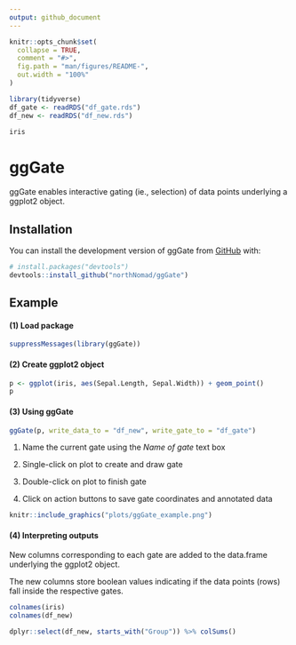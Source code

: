 ```yaml
---
output: github_document
---
```


<!-- README.md is generated from README.Rmd. Please edit that file -->

```r
knitr::opts_chunk$set(
  collapse = TRUE,
  comment = "#>",
  fig.path = "man/figures/README-",
  out.width = "100%"
)

library(tidyverse)
df_gate <- readRDS("df_gate.rds")
df_new <- readRDS("df_new.rds")

iris
```

# ggGate

<!-- badges: start -->
<!-- badges: end -->

ggGate enables interactive gating (ie., selection) of data points underlying a ggplot2 object.

## Installation

You can install the development version of ggGate from [GitHub](https://github.com/) with:

``` r
# install.packages("devtools")
devtools::install_github("northNomad/ggGate")
```

## Example

#### (1) Load package
```r
suppressMessages(library(ggGate))
```

#### (2) Create ggplot2 object
```r
p <- ggplot(iris, aes(Sepal.Length, Sepal.Width)) + geom_point()
p
```

#### (3) Using ggGate
```r
ggGate(p, write_data_to = "df_new", write_gate_to = "df_gate")
```
1. Name the current gate using the *Name of gate* text box

2. Single-click on plot to create and draw gate

3. Double-click on plot to finish gate

4. Click on action buttons to save gate coordinates and annotated data


```r
knitr::include_graphics("plots/ggGate_example.png")
```


#### (4) Interpreting outputs
New columns corresponding to each gate are added to the data.frame underlying the ggplot2 object.

The new columns store boolean values indicating if the data points (rows) fall inside the respective gates.
```r
colnames(iris)
colnames(df_new)
```

```r
dplyr::select(df_new, starts_with("Group")) %>% colSums()
```
